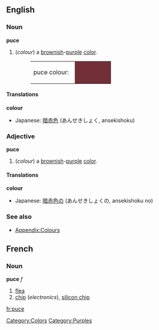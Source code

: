 {{Wikipedia}}
==English==

===Noun===
'''puce'''
#(''colour'') a [[brown]]ish-[[purple]] [[color]].
#:<table><tr><td>puce colour: &nbsp;</td><td bgcolor="#722F37" width="80">&nbsp; </td></tr></table>

====Translations====
'''colour'''
{{top}}
*Japanese: [[暗赤色]] (あんせきしょく, ansekishoku)
{{mid}}
{{bottom}}

===Adjective===
'''puce'''
#(''colour'') a [[brownish]]-[[purple]] [[color]].

====Translations====
'''colour'''
{{top}}
*Japanese: [[暗赤色]]の (あんせきしょくの, ansekishoku no)
{{mid}}
{{bottom}}

===See also===
*[[Wiktionary_Appendix:Colours|Appendix:Colours]]

[[Category:Colors]]
[[Category:Purples]]

==French==
===Noun===
'''puce''' ''f''

#[[flea]]
#[[chip]] (''electronics''), [[silicon chip]]

[[fr:puce]]